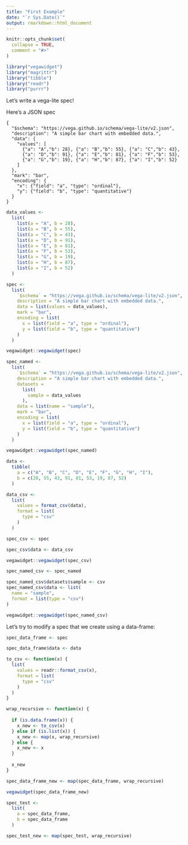 ```yaml
---
title: "First Example"
date: "`r Sys.Date()`"
output: rmarkdown::html_document
---
```


```r
knitr::opts_chunk$set(
  collapse = TRUE,
  comment = "#>"
)
```

```r
library("vegawidget")
library("magrittr")
library("tibble")
library("readr")
library("purrr")
```

Let's write a vega-lite spec!

Here's a JSON spec

```
{
  "$schema": "https://vega.github.io/schema/vega-lite/v2.json",
  "description": "A simple bar chart with embedded data.",
  "data": {
    "values": [
      {"a": "A","b": 28}, {"a": "B","b": 55}, {"a": "C","b": 43},
      {"a": "D","b": 91}, {"a": "E","b": 81}, {"a": "F","b": 53},
      {"a": "G","b": 19}, {"a": "H","b": 87}, {"a": "I","b": 52}
    ]
  },
  "mark": "bar",
  "encoding": {
    "x": {"field": "a", "type": "ordinal"},
    "y": {"field": "b", "type": "quantitative"}
  }
}
```

```r
data_values <-
  list(
    list(a = "A", b = 28),
    list(a = "B", b = 55),
    list(a = "C", b = 43),
    list(a = "D", b = 91),
    list(a = "E", b = 81),
    list(a = "F", b = 53),
    list(a = "G", b = 19),
    list(a = "H", b = 87),
    list(a = "I", b = 52)
  )

spec <- 
  list(
    `$schema` = "https://vega.github.io/schema/vega-lite/v2.json",
    description = "A simple bar chart with embedded data.",
    data = list(values = data_values),
    mark = "bar",
    encoding = list(
      x = list(field = "a", type = "ordinal"),
      y = list(field = "b", type = "quantitative")
    )
  )

vegawidget::vegawidget(spec)
```

```r
spec_named <- 
  list(
    `$schema` = "https://vega.github.io/schema/vega-lite/v2.json",
    description = "A simple bar chart with embedded data.",
    datasets = 
      list(
        sample = data_values
      ),
    data = list(name = "sample"),
    mark = "bar",
    encoding = list(
      x = list(field = "a", type = "ordinal"),
      y = list(field = "b", type = "quantitative")
    )
  )

vegawidget::vegawidget(spec_named)
```

```r
data <- 
  tibble(
    a = c("A", "B", "C", "D", "E", "F", "G", "H", "I"),
    b = c(28, 55, 43, 91, 81, 53, 19, 87, 52)
  )

data_csv <-
  list(
    values = format_csv(data),
    format = list(
      type = "csv"   
    )
  )
```

```r
spec_csv <- spec

spec_csv$data <- data_csv

vegawidget::vegawidget(spec_csv)  
```

```r
spec_named_csv <- spec_named

spec_named_csv$datasets$sample <- csv
spec_named_csv$data <- list(
  name = "sample",
  format = list(type = "csv")
)

vegawidget::vegawidget(spec_named_csv)
```

Let's try to modify a spec that we create using a data-frame:

```r
spec_data_frame <- spec

spec_data_frame$data <- data

to_csv <- function(x) {
  list(
    values = readr::format_csv(x),
    format = list(
      type = "csv"   
    )
  )
}

wrap_recursive <- function(x) {
  
  if (is.data.frame(x)) {
    x_new <- to_csv(x)
  } else if (is.list(x)) {
    x_new <- map(x, wrap_recursive)
  } else {
    x_new <- x
  }
  
  x_new
}

spec_data_frame_new <- map(spec_data_frame, wrap_recursive)

vegawidget(spec_data_frame_new)
```

```r
spec_test <- 
  list(
    a = spec_data_frame,
    b = spec_data_frame
  )

spec_test_new <- map(spec_test, wrap_recursive)
```
